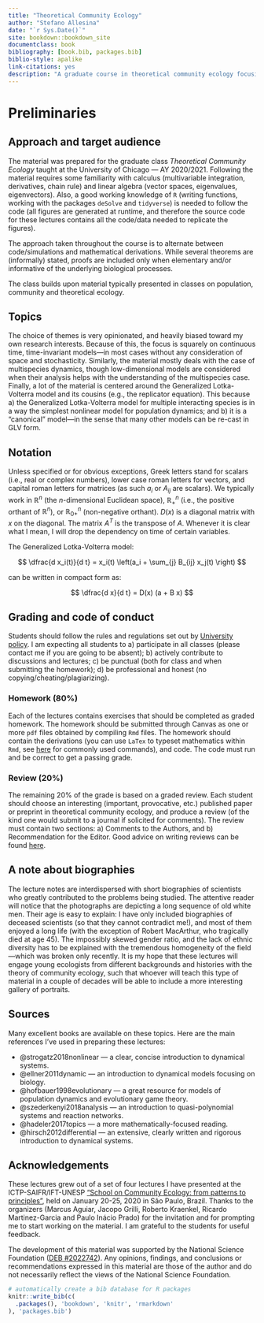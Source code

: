 ```yaml
--- 
title: "Theoretical Community Ecology"
author: "Stefano Allesina"
date: "`r Sys.Date()`"
site: bookdown::bookdown_site
documentclass: book
bibliography: [book.bib, packages.bib]
biblio-style: apalike
link-citations: yes
description: "A graduate course in theoretical community ecology focusing on systems with multiple species."
---
```

# Preliminaries {-}

## Approach and target audience {-}

The material was prepared for the graduate class *Theoretical Community Ecology* taught at the University of Chicago --- AY 2020/2021. Following the material requires some familiarity with calculus (multivariable integration, derivatives, chain rule) and linear algebra (vector spaces, eigenvalues, eigenvectors). Also, a good working knowledge of `R` (writing functions, working with the packages `deSolve` and `tidyverse`) is needed to follow the code (all figures are generated at runtime, and therefore the source code for these lectures contains all the code/data needed to replicate the figures).

The approach taken throughout the course is to alternate between code/simulations and mathematical derivations. While several theorems are (informally) stated, proofs are included only when elementary and/or informative of the underlying biological processes.

The class builds upon material typically presented in classes on population, community and theoretical ecology.

## Topics {-}

The choice of themes is very opinionated, and heavily biased toward my own research interests. Because of this, the focus is squarely on continuous time, time-invariant models---in most cases without any consideration of space and stochasticity. Similarly, the material mostly deals with the case of multispecies dynamics, though low-dimensional models are considered when their analysis helps with the understanding of the multispecies case. Finally, a lot of the material is centered around the Generalized Lotka-Volterra model and its cousins (e.g., the replicator equation). This because a) the Generalized Lotka-Volterra model for multiple interacting species is in a way the simplest nonlinear model for population dynamics; and b) it is a "canonical" model---in the sense that many other models can be re-cast in GLV form.

## Notation {-}

Unless specified or for obvious exceptions, Greek letters stand for scalars (i.e., real or complex numbers), lower case roman letters for vectors, and capital roman letters for matrices (as such $a_i$ or $A_{ij}$ are scalars). We typically work in $\mathbb{R}^n$ (the $n$-dimensional Euclidean space), $\mathbb{R}^n_+$ (i.e., the positive orthant of $\mathbb{R}^n$), or $\mathbb{R}^n_{0+}$ (non-negative orthant).  $D(x)$ is a diagonal matrix with $x$ on the diagonal. The matrix $A^T$ is the transpose of $A$. Whenever it is clear what I mean, I will drop the dependency on time of certain variables. 

The Generalized Lotka-Volterra model:

$$
\dfrac{d x_i(t)}{d t} = x_i(t) \left(a_i + \sum_{j} B_{ij} x_j(t) \right)
$$

can be written in compact form as:

$$
\dfrac{d x}{d t} = D(x) (a + B x)
$$

## Grading and code of conduct {-}

Students should follow the rules and regulations set out by [University policy](https://studentmanual.uchicago.edu/academic-policies/). I am expecting all students to a) participate in all classes (please contact me if you are going to be absent); b) actively contribute to discussions and lectures; c) be punctual (both for class and when submitting the homework); d) be professional and honest (no copying/cheating/plagiarizing).

### Homework (80%) {-}

Each of the lectures contains exercises that should be completed as graded homework. The homework should be submitted through Canvas as one or more `pdf` files obtained by compiling `Rmd` files. The homework should contain the derivations (you can use `LaTex` to typeset mathematics within `Rmd`, see [here](https://rpruim.github.io/s341/S19/from-class/MathinRmd.html) for commonly used commands), and code. The code must run and be correct to get a passing grade.

### Review (20%) {-}

The remaining 20% of the grade is based on a graded review. Each student should choose an interesting (important, provocative, etc.) published paper or preprint in theoretical community ecology, and produce a review (of the kind one would submit to a journal if solicited for comments). The review must contain two sections: a) Comments to the Authors, and b) Recommendation for the Editor. Good advice on writing reviews can be found [here](https://dynamicecology.wordpress.com/2013/01/03/advice-how-to-review-a-manuscript-for-a-journal/).

## A note about biographies {-}

The lecture notes are interdispersed with short biographies of scientists who greatly contributed to the problems being studied. The attentive reader will notice that the photographs are depicting a long sequence of old white men. Their age is easy to explain: I have only included biographies of deceased scientists (so that they cannot contradict me!), and most of them enjoyed a long life (with the exception of Robert MacArthur, who tragically died at age 45). The impossibly skewed gender ratio, and the lack of ethnic diversity has to be explained with the tremendous homogeneity of the field---which was broken only recently. It is my hope that these lectures will engage young ecologists from different backgrounds and histories with the theory of community ecology, such that whoever will teach this type of material in a couple of decades will be able to include a more interesting gallery of portraits. 

## Sources {-}

Many excellent books are available on these topics. Here are the main references I've used in preparing these lectures:

- @strogatz2018nonlinear --- a clear, concise introduction to dynamical systems.
- @ellner2011dynamic --- an introduction to dynamical models focusing on biology.
- @hofbauer1998evolutionary --- a great resource for models of population dynamics and evolutionary game theory.
- @szederkenyi2018analysis --- an introduction to quasi-polynomial systems and reaction networks.
- @hadeler2017topics --- a more mathematically-focused reading.
- @hirsch2012differential --- an extensive, clearly written and rigorous introduction to dynamical systems.


## Acknowledgements {-}

These lectures grew out of a set of four lectures I have presented at the ICTP-SAIFR/IFT-UNESP ["School on Community Ecology: from patterns to principles"](https://www.ictp-saifr.org/community-ecology-from-patterns-to-principles/), held on January 20-25, 2020 in São Paulo, Brazil. Thanks to the organizers (Marcus Aguiar, Jacopo Grilli, Roberto Kraenkel, Ricardo Martinez-Garcia and Paulo Inácio Prado) for the invitation and for prompting me to start working on the material. I am grateful to the students for useful feedback. 

The development of this material was supported by the National Science Foundation ([DEB #2022742](https://www.nsf.gov/awardsearch/showAward?AWD_ID=2022742)). Any opinions, findings, and conclusions or recommendations expressed in this material are those of the author and do not necessarily reflect the views of the National Science Foundation.

```r
# automatically create a bib database for R packages
knitr::write_bib(c(
  .packages(), 'bookdown', 'knitr', 'rmarkdown'
), 'packages.bib')
```
